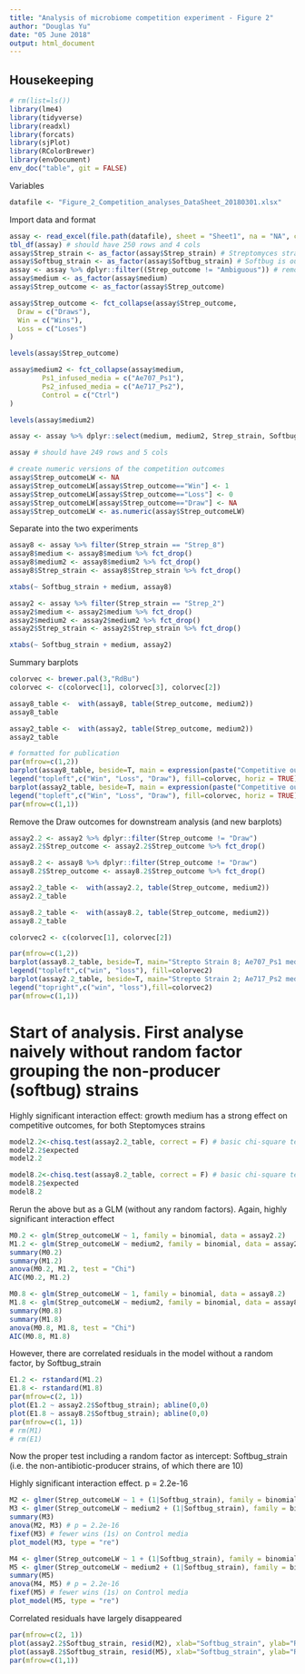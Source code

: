 ```yaml
---
title: "Analysis of microbiome competition experiment - Figure 2"
author: "Douglas Yu"
date: "05 June 2018"
output: html_document
---
```


## Housekeeping
```r
# rm(list=ls())
library(lme4)
library(tidyverse)
library(readxl)
library(forcats)
library(sjPlot)
library(RColorBrewer)
library(envDocument)
env_doc("table", git = FALSE)
```

Variables
```r
datafile <- "Figure_2_Competition_analyses_DataSheet_20180301.xlsx"
```

Import data and format
```r
assay <- read_excel(file.path(datafile), sheet = "Sheet1", na = "NA", col_types = c("text", "text", "text", "text"))
tbl_df(assay) # should have 250 rows and 4 cols
assay$Strep_strain <- as_factor(assay$Strep_strain) # Streptomyces strain
assay$Softbug_strain <- as_factor(assay$Softbug_strain) # Softbug is our slang term for non-antibiotic-producer bacterial strains
assay <- assay %>% dplyr::filter((Strep_outcome != "Ambiguous")) # remove one outcome that could not be scored non-ambiguously
assay$medium <- as_factor(assay$medium)
assay$Strep_outcome <- as_factor(assay$Strep_outcome)

assay$Strep_outcome <- fct_collapse(assay$Strep_outcome,
  Draw = c("Draws"),
  Win = c("Wins"),
  Loss = c("Loses")
)

levels(assay$Strep_outcome)

assay$medium2 <- fct_collapse(assay$medium, 
        Ps1_infused_media = c("Ae707_Ps1"),
		Ps2_infused_media = c("Ae717_Ps2"),
		Control = c("Ctrl")
)

levels(assay$medium2)

assay <- assay %>% dplyr::select(medium, medium2, Strep_strain, Softbug_strain, Strep_outcome) %>% arrange(medium, Strep_outcome)

assay # should have 249 rows and 5 cols

# create numeric versions of the competition outcomes
assay$Strep_outcomeLW <- NA
assay$Strep_outcomeLW[assay$Strep_outcome=="Win"] <- 1
assay$Strep_outcomeLW[assay$Strep_outcome=="Loss"] <- 0
assay$Strep_outcomeLW[assay$Strep_outcome=="Draw"] <- NA
assay$Strep_outcomeLW <- as.numeric(assay$Strep_outcomeLW)
```

Separate into the two experiments
```r
assay8 <- assay %>% filter(Strep_strain == "Strep_8")
assay8$medium <- assay8$medium %>% fct_drop()
assay8$medium2 <- assay8$medium2 %>% fct_drop()
assay8$Strep_strain <- assay8$Strep_strain %>% fct_drop()

xtabs(~ Softbug_strain + medium, assay8)

assay2 <- assay %>% filter(Strep_strain == "Strep_2")
assay2$medium <- assay2$medium %>% fct_drop()
assay2$medium2 <- assay2$medium2 %>% fct_drop()
assay2$Strep_strain <- assay2$Strep_strain %>% fct_drop()

xtabs(~ Softbug_strain + medium, assay2)

```

Summary barplots
```r
colorvec <- brewer.pal(3,"RdBu")
colorvec <- c(colorvec[1], colorvec[3], colorvec[2])

assay8_table <-  with(assay8, table(Strep_outcome, medium2))
assay8_table

assay2_table <-  with(assay2, table(Strep_outcome, medium2))
assay2_table

# formatted for publication
par(mfrow=c(1,2))
barplot(assay8_table, beside=T, main = expression(paste("Competitive outcome for ", italic('Streptomyces'), " strain 8")), names.arg = c("Ps1-infused media", "Control media"), ylab="Frequency", col=colorvec, ylim = c(0, 80))
legend("topleft",c("Win", "Loss", "Draw"), fill=colorvec, horiz = TRUE)
barplot(assay2_table, beside=T, main = expression(paste("Competitive outcome for ", italic('Streptomyces'), " strain 2")), names.arg = c("Ps2-infused media", "Control media"), col=colorvec, ylim = c(0, 80))
legend("topleft",c("Win", "Loss", "Draw"), fill=colorvec, horiz = TRUE)
par(mfrow=c(1,1))
```

Remove the Draw outcomes for downstream analysis (and new barplots)
```r
assay2.2 <- assay2 %>% dplyr::filter(Strep_outcome != "Draw")
assay2.2$Strep_outcome <- assay2.2$Strep_outcome %>% fct_drop()

assay8.2 <- assay8 %>% dplyr::filter(Strep_outcome != "Draw")
assay8.2$Strep_outcome <- assay8.2$Strep_outcome %>% fct_drop()

assay2.2_table <-  with(assay2.2, table(Strep_outcome, medium2))
assay2.2_table

assay8.2_table <-  with(assay8.2, table(Strep_outcome, medium2))
assay8.2_table

colorvec2 <- c(colorvec[1], colorvec[2])

par(mfrow=c(1,2))
barplot(assay8.2_table, beside=T, main="Strepto Strain 8; Ae707_Ps1 medium", ylab="Frequency", xlab = "Medium",col=colorvec2)
legend("topleft",c("win", "loss"), fill=colorvec2)
barplot(assay2.2_table, beside=T, main="Strepto Strain 2; Ae717_Ps2 medium", ylab="Frequency", xlab = "Medium", col=colorvec2, ylim = c(0, 80))
legend("topright",c("win", "loss"),fill=colorvec2)
par(mfrow=c(1,1))
```

# Start of analysis.  First analyse naively without random factor grouping the non-producer (softbug) strains

Highly significant interaction effect:  growth medium has a strong effect on competitive outcomes, for both Steptomyces strains
```r
model2.2<-chisq.test(assay2.2_table, correct = F) # basic chi-square test
model2.2$expected
model2.2

model8.2<-chisq.test(assay8.2_table, correct = F) # basic chi-square test
model8.2$expected
model8.2
```

Rerun the above but as a GLM (without any random factors). Again, highly significant interaction effect
```r
M0.2 <- glm(Strep_outcomeLW ~ 1, family = binomial, data = assay2.2)
M1.2 <- glm(Strep_outcomeLW ~ medium2, family = binomial, data = assay2.2)
summary(M0.2)
summary(M1.2)
anova(M0.2, M1.2, test = "Chi")  
AIC(M0.2, M1.2)

M0.8 <- glm(Strep_outcomeLW ~ 1, family = binomial, data = assay8.2)
M1.8 <- glm(Strep_outcomeLW ~ medium2, family = binomial, data = assay8.2)
summary(M0.8)
summary(M1.8)
anova(M0.8, M1.8, test = "Chi")  
AIC(M0.8, M1.8)
```

However, there are correlated residuals in the model without a random factor, by Softbug_strain
```r
E1.2 <- rstandard(M1.2)
E1.8 <- rstandard(M1.8)
par(mfrow=c(2, 1))
plot(E1.2 ~ assay2.2$Softbug_strain); abline(0,0) 
plot(E1.8 ~ assay8.2$Softbug_strain); abline(0,0) 
par(mfrow=c(1, 1))
# rm(M1)
# rm(E1)
```

Now the proper test including a random factor as intercept:  Softbug_strain (i.e. the non-antibiotic-producer strains, of which there are 10)

Highly significant interaction effect.  p = 2.2e-16
```r
M2 <- glmer(Strep_outcomeLW ~ 1 + (1|Softbug_strain), family = binomial, data = assay2.2)
M3 <- glmer(Strep_outcomeLW ~ medium2 + (1|Softbug_strain), family = binomial, data = assay2.2)
summary(M3)
anova(M2, M3) # p = 2.2e-16
fixef(M3) # fewer wins (1s) on Control media
plot_model(M3, type = "re")

M4 <- glmer(Strep_outcomeLW ~ 1 + (1|Softbug_strain), family = binomial, data = assay8.2)
M5 <- glmer(Strep_outcomeLW ~ medium2 + (1|Softbug_strain), family = binomial, data = assay8.2)
summary(M5)
anova(M4, M5) # p = 2.2e-16
fixef(M5) # fewer wins (1s) on Control media
plot_model(M5, type = "re")
```

Correlated residuals have largely disappeared
```r
par(mfrow=c(2, 1))
plot(assay2.2$Softbug_strain, resid(M2), xlab="Softbug_strain", ylab="Residuals"); abline(0,0)
plot(assay8.2$Softbug_strain, resid(M5), xlab="Softbug_strain", ylab="Residuals"); abline(0,0)
par(mfrow=c(1,1))
```
